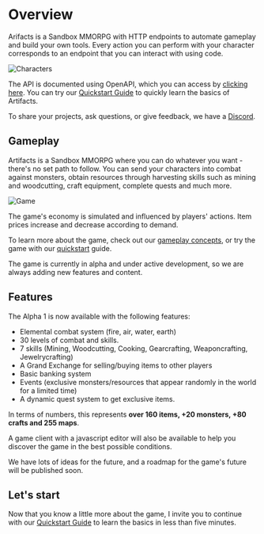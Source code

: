 
# Overview

 Arifacts is a Sandbox MMORPG with HTTP endpoints to automate gameplay and build your own tools. Every action you can perform with your character corresponds to an endpoint that you can interact with using code.
 

![Characters](https://api.artifactsmmo.com/images/docs/characters.png)

The API is documented using OpenAPI, which you can access by [clicking here](https://api.artifactsmmo.com/docs/#/).
You can try our [Quickstart Guide](/quickstart/introduction) to quickly learn the basics of Artifacts.
  
<Cards>
  <Card title="Quickstart" href="/quickstart/new_account" />
  <Card title="Game concepts" href="/quickstart/new_account" />
  <Card title="Database" href="https://artifactsmmo.com/databases" />
  <Card title="Game Client" href="https://artifactsmmo.com/client" />
  <Card title="API Docs" href="https://api.artifactsmmo.com/docs/#/" />
  <Card title="Discord" href="https://discord.com/invite/prEBQ8a6Vs" />
 
</Cards> 

To share your projects, ask questions, or give feedback, we have a [Discord](https://discord.gg/prEBQ8a6Vs). 

 
## Gameplay

Artifacts is a Sandbox MMORPG where you can do whatever you want - there's no set path to follow.  You can send your characters into combat against monsters, obtain resources through harvesting skills such as mining and woodcutting, craft equipment, complete quests and much more.

![Game](https://api.artifactsmmo.com/images/docs/scgame1.png)


The game's economy is simulated and influenced by players' actions. Item prices increase and decrease according to demand.

To learn more about the game, check out our  [gameplay  concepts](https://docs.artifactsmmo.com/concepts/actions), or try the game with our  [quickstart](https://docs.spacetraders.io/quickstart/new-game)  guide.

The game is currently in alpha and  under active development, so we are always adding new features and content.

## Features

The Alpha 1 is now available with the following features:

- Elemental combat system (fire, air, water, earth)
- 30 levels of combat and skills.
- 7 skills (Mining, Woodcutting, Cooking, Gearcrafting, Weaponcrafting, Jewelrycrafting)
- A Grand Exchange for selling/buying items to other players
- Basic banking system
- Events (exclusive monsters/resources that appear randomly in the world for a limited time)
- A dynamic quest system to get exclusive items.

In terms of numbers, this represents **over 160 items, +20 monsters, +80 crafts and 255 maps**.

A game client with a javascript editor will also be available to help you discover the game in the best possible conditions.
 
We have lots of ideas for the future, and a roadmap for the game's future will be published soon.

## Let's start

Now that you know a little more about the game, I invite you to continue with our [Quickstart Guide](/quickstart/introduction) to learn the basics in less than five minutes.
